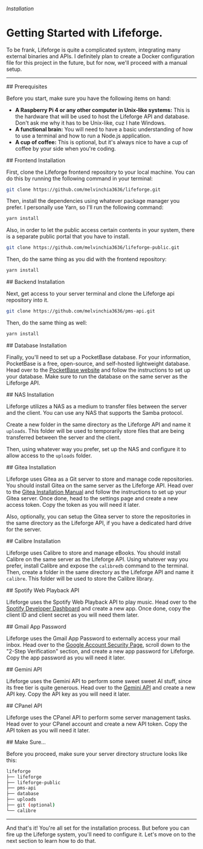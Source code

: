 
###### Installation

# Getting Started with Lifeforge.

To be frank, Lifeforge is quite a complicated system, integrating many external binaries and APIs. I definitely plan to create a Docker configuration file for this project in the future, but for now, we'll proceed with a manual setup.

---

<section id="prerequisites">
## Prerequisites

Before you start, make sure you have the following items on hand:

- **A Raspberry Pi 4 or any other computer in Unix-like systems:** This is the hardware that will be used to host the Lifeforge API and database. Don't ask me why it has to be Unix-like, cuz I hate Windows.
- **A functional brain:** You will need to have a basic understanding of how to use a terminal and how to run a Node.js application.
- **A cup of coffee:** This is optional, but it's always nice to have a cup of coffee by your side when you're coding.
</section>

<section id="frontend-installation">
## Frontend Installation

First, clone the Lifeforge frontend repository to your local machine. You can do this by running the following command in your terminal:


```bash
git clone https://github.com/melvinchia3636/lifeforge.git
```

Then, install the dependencies using whatever package manager you prefer. I personally use Yarn, so I'll run the following command:

```bash
yarn install
```

Also, in order to let the public access certain contents in your system, there is a separate public portal that you have to install.

```bash
git clone https://github.com/melvinchia3636/lifeforge-public.git
```

Then, do the same thing as you did with the frontend repository:

```bash
yarn install
```
</section>

<section id="backend-installation">
## Backend Installation

Next, get access to your server terminal and clone the Lifeforge api repository into it.

```bash
git clone https://github.com/melvinchia3636/pms-api.git
```

Then, do the same thing as well:

```bash
yarn install
```
</section>

<section id="database-installation">
## Database Installation

Finally, you'll need to set up a PocketBase database. For your information, PocketBase is a free, open-source, and self-hosted lightweight database. Head over to the [PocketBase website](https://pocketbase.io) and follow the instructions to set up your database. Make sure to run the database on the same server as the Lifeforge API.
</section>

<section id="nas-installation">
## NAS Installation

Lifeforge utilizes a NAS as a medium to transfer files between the server and the client. You can use any NAS that supports the Samba protocol.

Create a new folder in the same directory as the Lifeforge API and name it <code>uploads</code>. This folder will be used to temporarily store files that are being transferred between the server and the client.

Then, using whatever way you prefer, set up the NAS and configure it to allow access to the <code>uploads</code> folder.
</section>

<section id="gitea-installation">
## Gitea Installation

Lifeforge uses Gitea as a Git server to store and manage code repositories. You should install Gitea on the same server as the Lifeforge API. Head over to the [Gitea Installation Manual](https://docs.gitea.com/category/installation) and follow the instructions to set up your Gitea server. Once done, head to the settings page and create a new access token. Copy the token as you will need it later.

Also, optionally, you can setup the Gitea server to store the repositories in the same directory as the Lifeforge API, if you have a dedicated hard drive for the server.
</section>

<section id="calibre-installation">
## Calibre Installation

Lifeforge uses Calibre to store and manage eBooks. You should install Calibre on the same server as the Lifeforge API. Using whatever way you prefer, install Calibre and expose the <code>calibredb</code> command to the terminal. Then, create a folder in the same directory as the Lifeforge API and name it <code>calibre</code>. This folder will be used to store the Calibre library.
</section>

<section id="spotify-web-playback-api">
## Spotify Web Playback API

Lifeforge uses the Spotify Web Playback API to play music. Head over to the [Spotify Developer Dashboard](https://developer.spotify.com/dashboard) and create a new app. Once done, copy the client ID and client secret as you will need them later.
</section>

<section id="gmail-app-password">
## Gmail App Password

Lifeforge uses the Gmail App Password to externally access your mail inbox. Head over to the [Google Account Security Page](https://myaccount.google.com/security), scroll down to the "2-Step Verification" section, and create a new app password for Lifeforge. Copy the app password as you will need it later.
</section>

<section id="gemini-api">
## Gemini API

Lifeforge uses the Gemini API to perform some sweet sweet AI stuff, since its free tier is quite generous. Head over to the [Gemini API](https://ai.google.dev) and create a new API key. Copy the API key as you will need it later.
</section>

<section id="cpanel-api">
## CPanel API

Lifeforge uses the CPanel API to perform some server management tasks. Head over to your CPanel account and create a new API token. Copy the API token as you will need it later.
</section>

<section id="make-sure">
## Make Sure...

Before you proceed, make sure your server directory structure looks like this:

```bash
lifeforge
├── lifeforge
├── lifeforge-public
├── pms-api
├── database
├── uploads
├── git (optional)
└── calibre
```
</section>

---

And that's it! You're all set for the installation process. But before you can fire up the Lifeforge system, you'll need to configure it. Let's move on to the next section to learn how to do that.